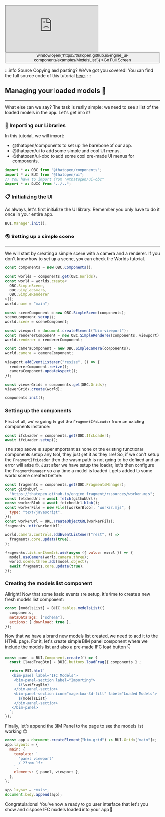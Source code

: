 <div style={{position: "relative"}}><iframe src="https://thatopen.github.io/engine_ui-components/examples/ModelsList"></iframe><button class="full-screen-btn" onClick={() => window.open("https://thatopen.github.io/engine_ui-components/examples/ModelsList")} >Go Full Screen</button></div>

:::info Source
Copying and pasting? We've got you covered! You can find the full source code of this tutorial [here](https://github.com/ThatOpen/engine_ui-components/blob/main/packages/obc/src/components/tables/ModelsList/example.ts).
:::

## Managing your loaded models 🏢
---
What else can we say? The task is really simple: we need to see a list of the loaded models in the app. Let's get into it!
### 🖖 Importing our Libraries
In this tutorial, we will import:
- @thatopen/components to set up the barebone of our app.
- @thatopen/ui to add some simple and cool UI menus.
- @thatopen/ui-obc to add some cool pre-made UI menus for components.

```js
import * as OBC from "@thatopen/components";
import * as BUI from "@thatopen/ui";
// You have to import from "@thatopen/ui-obc"
import * as BUIC from "../..";
```
### 📋 Initializing the UI
As always, let's first initialize the UI library. Remember you only have to do it once in your entire app.

```js
BUI.Manager.init();
```
### 🌎 Setting up a simple scene
---
We will start by creating a simple scene with a camera and a renderer. If you don't know how to set up a scene, you can check the Worlds tutorial.

```js
const components = new OBC.Components();

const worlds = components.get(OBC.Worlds);
const world = worlds.create<
  OBC.SimpleScene,
  OBC.SimpleCamera,
  OBC.SimpleRenderer
>();
world.name = "main";

const sceneComponent = new OBC.SimpleScene(components);
sceneComponent.setup();
world.scene = sceneComponent;

const viewport = document.createElement("bim-viewport");
const rendererComponent = new OBC.SimpleRenderer(components, viewport);
world.renderer = rendererComponent;

const cameraComponent = new OBC.SimpleCamera(components);
world.camera = cameraComponent;

viewport.addEventListener("resize", () => {
  rendererComponent.resize();
  cameraComponent.updateAspect();
});

const viewerGrids = components.get(OBC.Grids);
viewerGrids.create(world);

components.init();
```
### Setting up the components
First of all, we're going to get the `FragmentIfcLoader` from an existing components instance:

```js
const ifcLoader = components.get(OBC.IfcLoader);
await ifcLoader.setup();
```
The step above is super important as none of the existing functional components setup any tool, they just get it as they are! So, if we don't setup the `FragmentIfcLoader` then the wasm path is not going to be defined and an error will arise 🤓. Just after we have setup the loader, let's then configure the `FragmentManager` so any time a model is loaded it gets added to some world scene created before: 

```js
const fragments = components.get(OBC.FragmentsManager);
const githubUrl =
  "https://thatopen.github.io/engine_fragment/resources/worker.mjs";
const fetchedUrl = await fetch(githubUrl);
const workerBlob = await fetchedUrl.blob();
const workerFile = new File([workerBlob], "worker.mjs", {
  type: "text/javascript",
});
const workerUrl = URL.createObjectURL(workerFile);
fragments.init(workerUrl);

world.camera.controls.addEventListener("rest", () =>
  fragments.core.update(true),
);

fragments.list.onItemSet.add(async ({ value: model }) => {
  model.useCamera(world.camera.three);
  world.scene.three.add(model.object);
  await fragments.core.update(true);
});
```
### Creating the models list component
Allright! Now that some basic events are setup, it's time to create a new fresh models list component:

```js
const [modelsList] = BUIC.tables.modelsList({
  components,
  metaDataTags: ["schema"],
  actions: { download: true },
});
```
Now that we have a brand new models list created, we need to add it to the HTML page. For it, let's create simple BIM panel component where we include the models list and also a pre-made IFC load button 👇

```js
const panel = BUI.Component.create(() => {
  const [loadFragBtn] = BUIC.buttons.loadFrag({ components });

  return BUI.html`
   <bim-panel label="IFC Models">
    <bim-panel-section label="Importing">
      ${loadFragBtn}
    </bim-panel-section>
    <bim-panel-section icon="mage:box-3d-fill" label="Loaded Models">
      ${modelsList}
    </bim-panel-section>
   </bim-panel> 
  `;
});
```
Finally, let's append the BIM Panel to the page to see the models list working 😉

```js
const app = document.createElement("bim-grid") as BUI.Grid<["main"]>;
app.layouts = {
  main: {
    template: `
      "panel viewport"
      / 23rem 1fr
    `,
    elements: { panel, viewport },
  },
};

app.layout = "main";
document.body.append(app);
```
Congratulations! You've now a ready to go user interface that let's you show and dispose IFC models loaded into your app 🥳

